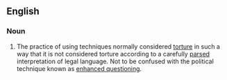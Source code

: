 ==English==

===Noun===
{{wikipedia}}
{{en-noun|sg=[[enhanced]] [[interrogation]]|-}}

#{{US|politics}} The practice of using techniques normally considered [[torture]] in such a way that it is not considered torture according to a carefully [[parsed]] interpretation of legal language. Not to be confused with the political technique known as [[enhanced questioning]].

{{unreferenced}}